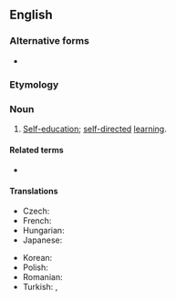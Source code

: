 ==English==
{{wikipedia}}

===Alternative forms===
* {{l|en|autodidactism}}

===Etymology===
{{confix|en|auto|didactic|ism}}

===Noun===
{{en-noun|-}}

# [[self-|Self-]][[education]]; [[self-directed]] [[learning]].

====Related terms====
* {{l|en|autodidact}}

====Translations====
{{trans-top|self-education; self-directed learning}}
* Czech: {{t|cs|samouctví|n}}
* French: {{t+|fr|autodidaxie|f}}
* Hungarian: {{t|hu|önképzés}}
* Japanese: {{t+|ja|独学|tr=dokugaku|sc=Jpan}}
{{trans-mid}}
* Korean: {{t+|ko|독학|sc=Kore}}
* Polish: {{t|pl|autodydaktyzm|m}}
* Romanian: {{t|ro|autodidactism}}
* Turkish: {{t+|tr|özeğitimcilik}}, {{t|tr|otodidaktisizm}}
{{trans-bottom}}